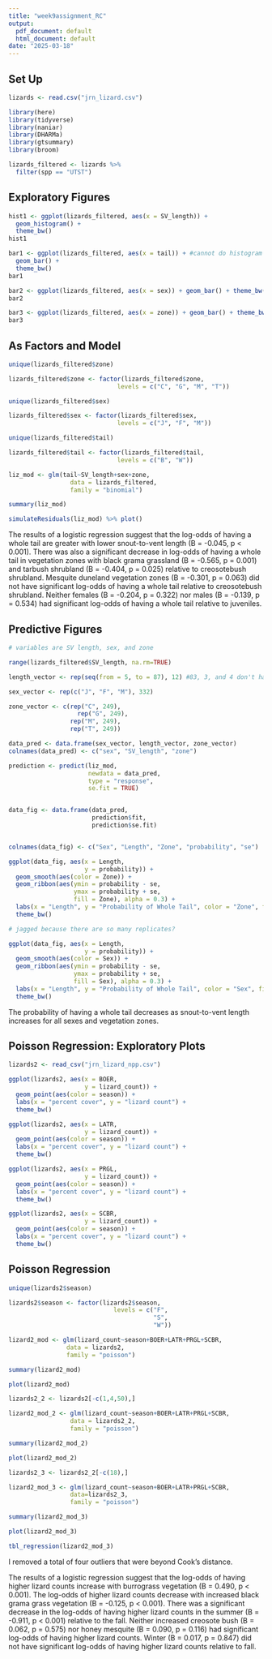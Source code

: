 ```yaml
---
title: "week9assignment_RC"
output:
  pdf_document: default
  html_document: default
date: "2025-03-18"
---
```


## Set Up

```r

lizards <- read.csv("jrn_lizard.csv")

library(here)
library(tidyverse)
library(naniar)
library(DHARMa)
library(gtsummary)
library(broom)

lizards_filtered <- lizards %>%
  filter(spp == "UTST")

```

## Exploratory Figures

```r

hist1 <- ggplot(lizards_filtered, aes(x = SV_length)) +
  geom_histogram() +
  theme_bw()
hist1

bar1 <- ggplot(lizards_filtered, aes(x = tail)) + #cannot do histogram without continuous x
  geom_bar() +
  theme_bw()
bar1

bar2 <- ggplot(lizards_filtered, aes(x = sex)) + geom_bar() + theme_bw()
bar2

bar3 <- ggplot(lizards_filtered, aes(x = zone)) + geom_bar() + theme_bw()
bar3

```

## As Factors and Model

```r

unique(lizards_filtered$zone)

lizards_filtered$zone <- factor(lizards_filtered$zone,
                              levels = c("C", "G", "M", "T"))

unique(lizards_filtered$sex)

lizards_filtered$sex <- factor(lizards_filtered$sex,
                              levels = c("J", "F", "M"))

unique(lizards_filtered$tail)

lizards_filtered$tail <- factor(lizards_filtered$tail,
                              levels = c("B", "W"))

liz_mod <- glm(tail~SV_length+sex+zone,
                 data = lizards_filtered,
                 family = "binomial")

summary(liz_mod)

simulateResiduals(liz_mod) %>% plot()

```

The results of a logistic regression suggest that the log-odds of having a whole tail are greater with lower snout-to-vent length (B = -0.045, p < 0.001). There was also a significant decrease in log-odds of having a whole tail in vegetation zones with black grama grassland (B = -0.565, p = 0.001) and tarbush shrubland (B = -0.404, p = 0.025) relative to creosotebush shrubland. Mesquite duneland vegetation zones (B = -0.301, p = 0.063) did not have significant log-odds of having a whole tail relative to creosotebush shrubland. Neither females (B = -0.204, p = 0.322) nor males (B = -0.139, p = 0.534) had significant log-odds of having a whole tail relative to juveniles. 

## Predictive Figures

```r

# variables are SV length, sex, and zone

range(lizards_filtered$SV_length, na.rm=TRUE)

length_vector <- rep(seq(from = 5, to = 87), 12) #83, 3, and 4 don't have common factors

sex_vector <- rep(c("J", "F", "M"), 332)

zone_vector <- c(rep("C", 249),
                   rep("G", 249),
                 rep("M", 249),
                 rep("T", 249))

data_pred <- data.frame(sex_vector, length_vector, zone_vector)
colnames(data_pred) <- c("sex", "SV_length", "zone")

prediction <- predict(liz_mod,
                      newdata = data_pred,
                      type = "response",
                      se.fit = TRUE)


data_fig <- data.frame(data_pred,
                       prediction$fit,
                       prediction$se.fit)


colnames(data_fig) <- c("Sex", "Length", "Zone", "probability", "se")

ggplot(data_fig, aes(x = Length,
                     y = probability)) +
  geom_smooth(aes(color = Zone)) +
  geom_ribbon(aes(ymin = probability - se,
                  ymax = probability + se,
                  fill = Zone), alpha = 0.3) +
  labs(x = "Length", y = "Probability of Whole Tail", color = "Zone", fill = "Zone") +
  theme_bw()

# jagged because there are so many replicates?

```

```r

ggplot(data_fig, aes(x = Length,
                     y = probability)) +
  geom_smooth(aes(color = Sex)) +
  geom_ribbon(aes(ymin = probability - se,
                  ymax = probability + se,
                  fill = Sex), alpha = 0.3) +
  labs(x = "Length", y = "Probability of Whole Tail", color = "Sex", fill = "Sex") +
  theme_bw()

```

The probability of having a whole tail decreases as snout-to-vent length increases for all sexes and vegetation zones.

## Poisson Regression: Exploratory Plots

```r

lizards2 <- read_csv("jrn_lizard_npp.csv")

ggplot(lizards2, aes(x = BOER,
                     y = lizard_count)) +
  geom_point(aes(color = season)) +
  labs(x = "percent cover", y = "lizard count") +
  theme_bw()

ggplot(lizards2, aes(x = LATR,
                     y = lizard_count)) +
  geom_point(aes(color = season)) +
  labs(x = "percent cover", y = "lizard count") +
  theme_bw()

ggplot(lizards2, aes(x = PRGL,
                     y = lizard_count)) +
  geom_point(aes(color = season)) +
  labs(x = "percent cover", y = "lizard count") +
  theme_bw()

ggplot(lizards2, aes(x = SCBR,
                     y = lizard_count)) +
  geom_point(aes(color = season)) +
  labs(x = "percent cover", y = "lizard count") +
  theme_bw()

```

## Poisson Regression

```r

unique(lizards2$season)

lizards2$season <- factor(lizards2$season,
                             levels = c("F",
                                        "S",
                                        "W"))

lizard2_mod <- glm(lizard_count~season+BOER+LATR+PRGL+SCBR,
                data = lizards2,
                family = "poisson")

```

```r

summary(lizard2_mod)

plot(lizard2_mod)

lizards2_2 <- lizards2[-c(1,4,50),]

lizard2_mod_2 <- glm(lizard_count~season+BOER+LATR+PRGL+SCBR,
                 data = lizards2_2,
                 family = "poisson")

summary(lizard2_mod_2)

plot(lizard2_mod_2)

```

```r

lizards2_3 <- lizards2_2[-c(18),]

lizard2_mod_3 <- glm(lizard_count~season+BOER+LATR+PRGL+SCBR,
                 data=lizards2_3,
                 family = "poisson")

summary(lizard2_mod_3)

plot(lizard2_mod_3)

tbl_regression(lizard2_mod_3)

```

I removed a total of four outliers that were beyond Cook's distance.

The results of a logistic regression suggest that the log-odds of having higher lizard counts increase with burrograss vegetation (B = 0.490, p < 0.001). The log-odds of higher lizard counts decrease with increased black grama grass vegetation (B = -0.125, p < 0.001). There was a significant decrease in the log-odds of having higher lizard counts in the summer (B = -0.911, p < 0.001) relative to the fall. Neither increased creosote bush (B = 0.062, p = 0.575) nor honey mesquite (B = 0.090, p = 0.116) had significant log-odds of having higher lizard counts. Winter (B = 0.017, p = 0.847) did not have significant log-odds of having higher lizard counts relative to fall.

